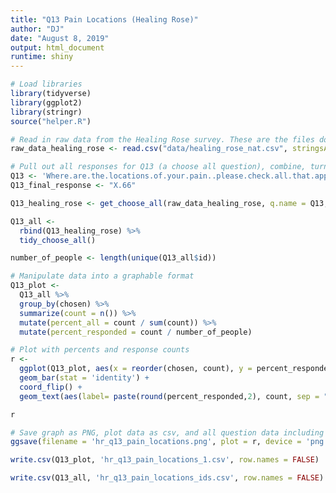 ```yaml
---
title: "Q13 Pain Locations (Healing Rose)"
author: "DJ"
date: "August 8, 2019"
output: html_document
runtime: shiny
---
```


```r
# Load libraries
library(tidyverse)
library(ggplot2)
library(stringr)
source("helper.R")
```

```r
# Read in raw data from the Healing Rose survey. These are the files downloaded from survey monkey saved as a .csv
raw_data_healing_rose <- read.csv("data/healing_rose_nat.csv", stringsAsFactors = FALSE)
```

```r
# Pull out all responses for Q13 (a choose all question), combine, turn into a tidy data format for further processing then determine 'question n'
Q13 <- 'Where.are.the.locations.of.your.pain..please.check.all.that.apply.'
Q13_final_response <- "X.66"

Q13_healing_rose <- get_choose_all(raw_data_healing_rose, q.name = Q13, f.response = Q13_final_response)

Q13_all <- 
  rbind(Q13_healing_rose) %>%
  tidy_choose_all()

number_of_people <- length(unique(Q13_all$id))
```

```r
# Manipulate data into a graphable format
Q13_plot <-
  Q13_all %>%
  group_by(chosen) %>%
  summarize(count = n()) %>%
  mutate(percent_all = count / sum(count)) %>%
  mutate(percent_responded = count / number_of_people)
```

```r
# Plot with percents and response counts
r <- 
  ggplot(Q13_plot, aes(x = reorder(chosen, count), y = percent_responded)) +
  geom_bar(stat = 'identity') +
  coord_flip() +
  geom_text(aes(label= paste(round(percent_responded,2), count, sep = "***")))

r
```

```r
# Save graph as PNG, plot data as csv, and all question data including response IDs as csv (save question n and N at end of plot file as "_x.x")
ggsave(filename = 'hr_q13_pain_locations.png', plot = r, device = 'png')

write.csv(Q13_plot, 'hr_q13_pain_locations_1.csv', row.names = FALSE)

write.csv(Q13_all, 'hr_q13_pain_locations_ids.csv', row.names = FALSE)
```
